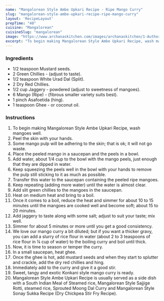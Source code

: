 ---
name: "Mangalorean Style Ambe Upkari Recipe - Ripe Mango Curry"
slug: "mangalorean-style-ambe-upkari-recipe-ripe-mango-curry"
layout: 'RecipeLayout'
prepTime: "40"
cuisine: "Mangalorean"
cuisineSlug: "mangalorean"
image: "https://www.archanaskitchen.com/images/archanaskitchen/1-Author/Curryandvanilla/Ambe_Upkari.jpg"
excerpt: "To begin making Mangalorean Style Ambe Upkari Recipe, wash mangoes well"
---

### Ingredients

- 1/2 teaspoon Mustard seeds.
- 2 Green Chillies - (adjust to taste).
- 1/2 teaspoon White Urad Dal (Split).
- 2 Dry Red Chillies.
- 1/2 cup Jaggery - powdered (adjust to sweetness of mangoes).
- 6 Mango (Ripe) - (fibrous smaller variety suits best).
- 1 pinch Asafoetida (hing).
- 1 teaspoon Ghee - or coconut oil.

### Instructions

1. To begin making Mangalorean Style Ambe Upkari Recipe, wash mangoes well.
1. Peel the skin with your hands.
1. Some mango pulp will be adhering to the skin; that is ok; it will not go waste.
1. Place the peeled mango in a saucepan and the peels in a bowl.
1. Add water, about 1/4 cup to the bowl with the mango peels, just enough that they are dipped in water.
1. Keep squeezing the peels well in the bowl with your hands to remove the pulp still sticking to it as much as possible.
1. Transfer this water to the saucepan containing the peeled ripe mangoes.
1. Keep repeating (adding more water) until the water is almost clear.
1. Add slit green chillies to the mangoes in the saucepan.
1. Heat on medium heat and bring to a boil.
1. Once it comes to a boil, reduce the heat and simmer for about 10 to 15 minutes until the mangoes are cooked well and become soft; about 15 to 20 minutes.
1. Add jaggery to taste along with some salt; adjust to suit your taste; mix well.
1. Simmer for about 5 minutes or more until you get a good consistency.
1. We love our mango curry a bit diluted; but if you want a thicker gravy, you can add a slurry of rice flour in water (about 2 to 3 teaspoons of rice flour in ¼ cup of water) to the boiling curry and boil until thick.
1. Now, it is time to season or temper the curry.
1. In a small saucepan, heat ghee.
1. Once the ghee is hot, add mustard seeds and when they start to splutter and crackle, add the dry red chillies and hing.
1. Immediately add to the curry and give it a good stir.
1. Sweet, tangy and exotic Konkani style mango curry is ready.
1. Mangalorean Style Ambe Upkari Recipe is usually served as a side dish with a South Indian Meal of Steamed rice, Mangalorean Style Sajjige Rotti, steamed rice, Sprouted Moong Dal Curry and Mangalorean Style Sonay Sukka Recipe (Dry Chickpea Stir Fry Recipe).
